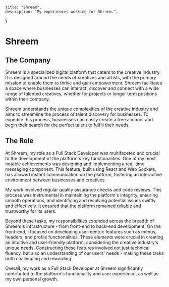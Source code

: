 
    title: "Shreem",
    description: "My experiences working for Shreem.",
}

# Shreem

<LazyLocalImage src={image} />

## The Company
Shreem is a specialized digital platform that caters to the creative industry. It is designed around the needs of creatives and artists, with the primary mission to enable them to thrive and gain empowerment. Shreem facilitates a space where businesses can interact, discover and connect with a wide range of talented creatives, whether for projects or longer term positions within their company.

Shreem understands the unique complexities of the creative industry and aims to streamline the process of talent discovery for businesses. To expedite this process, businesses can easily create a free account and begin their search for the perfect talent to fulfill their needs.


## The Role
At Shreem, my role as a Full Stack Developer was multifaceted and crucial to the development of the platform's key functionalities. One of my most notable achievements was designing and implementing a real-time messaging component. This feature, built using React and Web Sockets, has allowed instant communication on the platform, fostering an interactive environment between businesses and creatives.

My work involved regular quality assurance checks and code reviews. This process was instrumental in maintaining the platform's integrity, ensuring smooth operations, and identifying and resolving potential issues swiftly and effectively. It ensured that the platform remained reliable and trustworthy for its users.

Beyond these tasks, my responsibilities extended across the breadth of Shreem's infrastructure - from front-end to back-end development. On the front-end, I focused on developing user-centric features such as menus, headers, and profile functionalities. These elements were crucial in creating an intuitive and user-friendly platform, considering the creative industry's unique needs. Constructing these features involved not just technical fluency, but also an understanding of our users' needs - making these tasks both challenging and rewarding.

Overall, my work as a Full Stack Developer at Shreem significantly contributed to the platform's functionality and user experience, as well as my own personal growth.
